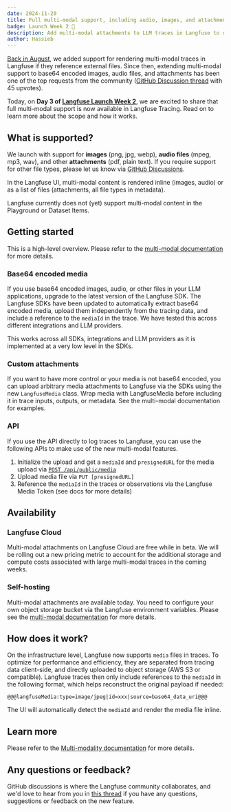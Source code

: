 ```yaml
---
date: 2024-11-20
title: Full multi-modal support, including audio, images, and attachments
badge: Launch Week 2 🚀
description: Add multi-modal attachments to LLM traces in Langfuse to observe, and view them within the Langfuse UI.
author: Hassieb
---
```



<ChangelogHeader />

[Back in August](/changelog/2024-08-21-openai-multi-modal-traces), we added support for rendering multi-modal traces in Langfuse if they reference external files. Since then, extending multi-modal support to base64 encoded images, audio files, and attachments has been one of the top requests from the community ([GitHub Discussion thread](https://github.com/orgs/langfuse/discussions/3004) with 45 upvotes).

Today, on **Day 3 of [Langfuse Launch Week 2](/blog/2024-11-17-launch-week-2)**, we are excited to share that full multi-modal support is now available in Langfuse Tracing. Read on to learn more about the scope and how it works.


<MultiModalImageGallery />

## What is supported?

We launch with support for **images** (png, jpg, webp), **audio files** (mpeg, mp3, wav), and other **attachments** (pdf, plain text). If you require support for other file types, please let us know via [GitHub Discussions](https://github.com/orgs/langfuse/discussions/3004).

In the Langfuse UI, multi-modal content is rendered inline (images, audio) or as a list of files (attachments, all file types in metadata).

Langfuse currently does not (yet) support multi-modal content in the Playground or Dataset Items.

## Getting started

<Callout>

This is a high-level overview. Please refer to the [multi-modal documentation](/docs/tracing-features/multi-modality) for more details.

</Callout>

### Base64 encoded media

If you use base64 encoded images, audio, or other files in your LLM applications, upgrade to the latest version of the Langfuse SDK. The Langfuse SDKs have been updated to automatically extract base64 encoded media, upload them independently from the tracing data, and include a reference to the `mediaId` in the trace. We have tested this across different integrations and LLM providers.

This works across all SDKs, integrations and LLM providers as it is implemented at a very low level in the SDKs.

### Custom attachments

If you want to have more control or your media is not base64 encoded, you can upload arbitrary media attachments to Langfuse via the SDKs using the new `LangfuseMedia` class. Wrap media with LangfuseMedia before including it in trace inputs, outputs, or metadata. See the multi-modal documentation for examples.

### API

If you use the API directly to log traces to Langfuse, you can use the following APIs to make use of the new multi-modal features.

1. Initialize the upload and get a `mediaId` and `presignedURL` for the media upload via [`POST /api/public/media`](https://api.reference.langfuse.com/#post-/api/public/media)
2. Upload media file via `PUT [presignedURL]`
3. Reference the `mediaId` in the traces or observations via the Langfuse Media Token (see docs for more details)

## Availability

### Langfuse Cloud

Multi-modal attachments on Langfuse Cloud are free while in beta. We will be rolling out a new pricing metric to account for the additional storage and compute costs associated with large multi-modal traces in the coming weeks.

### Self-hosting

Multi-modal attachments are available today. You need to configure your own object storage bucket via the Langfuse environment variables. Please see the [multi-modal documentation](/docs/tracing-features/multi-modality) for more details.

## How does it work?

On the infrastructure level, Langfuse now supports `media` files in traces. To optimize for performance and efficiency, they are separated from tracing data client-side, and directly uploaded to object storage (AWS S3 or compatible). Langfuse traces then only include references to the `mediaId` in the following format, which helps reconstruct the original payload if needed:

```
@@@langfuseMedia:type=image/jpeg|id=xxx|source=base64_data_uri@@@
```

The UI will automatically detect the `mediaId` and render the media file inline.

## Learn more

Please refer to the [Multi-modality documentation](/docs/tracing-features/multi-modality) for more details.

## Any questions or feedback?

GitHub discussions is where the Langfuse community collaborates, and we'd love to hear from you in [this thread](https://github.com/orgs/langfuse/discussions/3004) if you have any questions, suggestions or feedback on the new feature.
